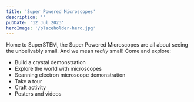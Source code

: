 ```yaml
---
title: 'Super Powered Microscopes'
description: ''
pubDate: '12 Jul 2023'
heroImage: '/placeholder-hero.jpg'
---
```


Home to SuperSTEM, the Super Powered Microscopes are all about seeing the unbelivably small. And we mean *really* small!  Come and explore: 
* Build a crystal demonstration  
* Explore the world with microscopes  
* Scanning electron microscope demonstration  
* Take a tour  
* Craft activity  
* Posters and videos  



